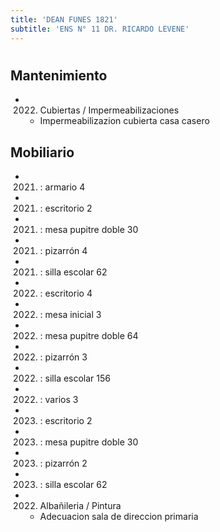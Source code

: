 ```yaml
---
title: 'DEAN FUNES 1821'
subtitle: 'ENS N° 11 DR. RICARDO LEVENE'
---
```


#


## Mantenimiento

*  (2022) Cubiertas / Impermeabilizaciones 
    + Impermeabilizazion cubierta casa casero


## Mobiliario

*  (2021) : armario 4 

*  (2021) : escritorio 2 

*  (2021) : mesa pupitre doble 30 

*  (2021) : pizarrón 4 

*  (2021) : silla escolar 62 

*  (2022) : escritorio 4 

*  (2022) : mesa inicial 3 

*  (2022) : mesa pupitre doble 64 

*  (2022) : pizarrón 3 

*  (2022) : silla escolar 156 

*  (2022) : varios 3 

*  (2023) : escritorio 2 

*  (2023) : mesa pupitre doble 30 

*  (2023) : pizarrón 2 

*  (2023) : silla escolar 62 




*  (2022) Albañileria / Pintura 
    + Adecuacion sala de direccion primaria




